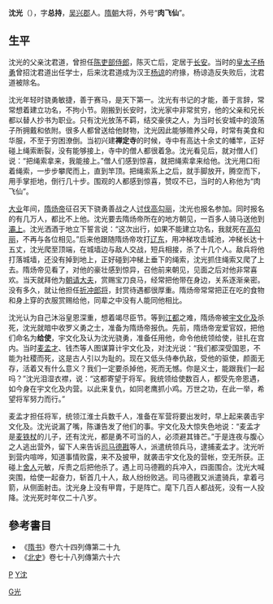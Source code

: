'''沈光'''（{{bd|591年||618年||catIdx=S,沈}}），字'''总持'''，[[吴兴郡|吴兴郡]]人。[[隋朝|隋朝]]大将，外号“'''肉飞仙'''”。

== 生平 ==

沈光的父亲沈君道，曾担任[[陈_(南朝)|陈]][[吏部侍郎|吏部侍郎]]，陈灭亡后，定居于[[长安|长安]]。当时的[[皇太子|皇太子]][[杨勇_(隋)|杨勇]]曾招沈君道出任学士，后来沈君道成为汉王[[杨谅|杨谅]]的府掾，杨谅造反失败后，沈君道被除名。

沈光年轻时骁勇敏捷，善于赛马，是天下第一。沈光有书记的才能，善于言辞，常常想着建立功名，不拘小节。刚搬到长安时，沈光家中非常贫穷，他的父亲和兄长都以替人抄书为职业。只有沈光放荡不羁，结交豪侠之人，为当时长安城中的浪荡子所拥戴和依附。很多人都曾送给他财物，沈光因此能够赡养父母，时常有美食和华服，不至于穷困潦倒。当初兴建'''禅定寺'''的时候，寺中有高达十余丈的幡竿，正好碰上绳索断裂，没有能够接上，寺中的僧人都很着急。沈光看见后，就对僧人们说：“把绳索拿来，我能接上。”僧人们感到惊喜，就把绳索拿来给他。沈光用口衔着绳索，一步步攀爬而上，直到竿顶。把绳索系上之后，就手脚放开，腾空而下，用手掌拒地，倒行几十步。围观的人都感到惊喜，赞叹不已，当时的人称他为“肉飞仙”。

[[大业_(年号)|大业]]年间，[[隋炀帝|隋炀帝]]征召天下骁勇善战之人[[高句丽与隋的战争|讨伐高勾丽]]，沈光也报名参加。同时报名的有几万人，都比不上他。沈光要去隋炀帝所在的地方朝见，一百多人骑马送他到[[灞上|灞上]]。沈光洒酒于地立下誓言说：“这次出行，如果不能建立功名，我就死在[[高勾丽|高勾丽]]，不再与各位相见。”后来他跟随隋炀帝攻打[[辽东|辽东]]，用冲梯攻击城池，冲梯长达十五丈，沈光爬至顶端，在城墙边与敌人交战，短兵相接，杀了十几个人。敌兵将他打落城墙，还没有掉到地上，正好碰到冲梯上垂下的绳索，沈光抓住绳索又爬了上去。隋炀帝见看了，对他的豪壮感到惊异，召他前来朝见，见面之后对他非常喜欢。当天就拜他为[[朝请大夫|朝请大夫]]，赏赐宝刀良马，经常把他带在身边，关系逐渐亲密。没有多久，就让他担任[[折冲郎将|折冲郎将]]，封赏待遇都很厚重。隋炀帝常常把正在吃的食物和身上穿的衣服赏赐给他，同辈之中没有人能同他相比。

沈光认为自己沐浴皇恩深重，想着竭尽臣节。等到[[江都|江都]]之难，隋炀帝被[[宇文化及|宇文化及]]杀死，沈光就暗中收罗义勇之士，准备为隋炀帝报仇。先前，隋炀帝宠爱官奴，把他们命名为'''给使'''，宇文化及认为沈光骁勇，准备任用他，命令他统领给使，驻扎在宫内。当时[[麦孟才|麦孟才]]、钱杰等人图谋算计宇文化及，对沈光说：“我们都深受国恩，不能为社稷而死，这是古人引以为耻的。现在又低头侍奉仇敌，受他的驱使，颜面无存，活着又有什么意义？我们一定要杀掉他，死而无憾。你是义士，能跟我们一起吗？”沈光泪湿衣襟，说：“这都寄望于将军。我统领给使数百人，都受先帝恩遇，如今身在宇文化及内营。以此来复仇，如同老鹰抓小鸡。万世之功，在此一举，希望将军努力而行。”

麦孟才担任将军，统领江淮士兵数千人，准备在军营将要出发时，早上起来袭击宇文化及。沈光说漏了嘴，陈谦告发了他们的事。宇文化及大惊失色地说：“麦孟才是[[麦铁杖|麦铁杖]]的儿子，还有沈光，都是勇不可当的人，必须避其锋芒。”于是连夜与腹心之人逃出营外，留下人来告诉[[司马德戡|司马德戡]]等人，派遣统领兵马，逮捕麦孟才。沈光听到营内喧哗，知道事情败露，来不及披甲，就袭击宇文化及的营帐，空无所获。正碰上[[舍人|舍人]]元敏，斥责之后把他杀了。遇上司马德戡的兵冲入，四面围合。沈光大喊突围，给使一起奋力，斩首几十人，敌人纷纷败逃。司马德戡又派遣骑兵，拿着弓箭，从侧面射击。沈光身上没有甲胄，于是阵亡。麾下几百人都战死，没有一人投降。沈光死时年仅二十八岁。

==參考書目==
*《[[隋书|隋书]]》卷六十四列傳第二十九
*《[[北史|北史]]》卷七十八列傳第六十六

{{wikisource|隋書/卷64}}
{{wikisource|北史/卷078}}

[[category:隋朝政治人物|P]]
[[Category:沈姓|G光]]
[[category:吴兴沈氏|Y沈]]
